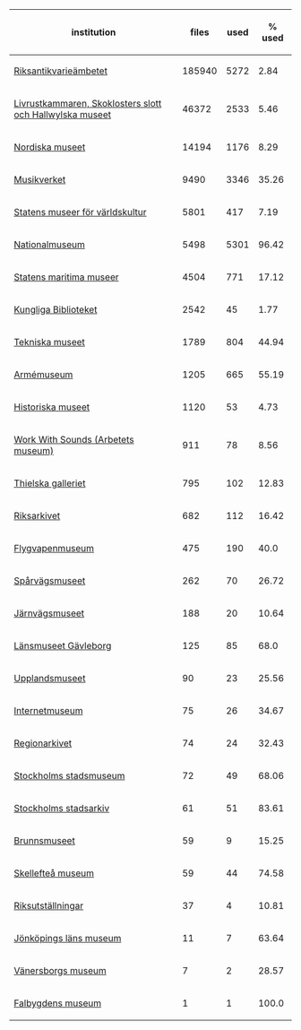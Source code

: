 {| class="wikitable sortable"
|-
! institution
! files
! used
! % used
|-
| [[:commons:Category:Media_from_the_Swedish_National_Heritage_Board|Riksantikvarieämbetet]]
| 185940
| 5272
| 2.84
|-
| [[:commons:Category:Images_from_Livrustkammaren_och_Skoklosters_slott_med_Stiftelsen_Hallwylska_museet|Livrustkammaren, Skoklosters slott och Hallwylska museet]]
| 46372
| 2533
| 5.46
|-
| [[:commons:Category:Images_from_Nordiska_museet|Nordiska museet]]
| 14194
| 1176
| 8.29
|-
| [[:commons:Category:Images_from_the_Swedish_Performing_Arts_Agency|Musikverket]]
| 9490
| 3346
| 35.26
|-
| [[:commons:Category:Media_from_the_National_Museums_of_World_Culture|Statens museer för världskultur]]
| 5801
| 417
| 7.19
|-
| [[:commons:Category:Images_from_the_Nationalmuseum_Stockholm|Nationalmuseum]]
| 5498
| 5301
| 96.42
|-
| [[:commons:Category:Images_from_Statens_maritima_museer|Statens maritima museer]]
| 4504
| 771
| 17.12
|-
| [[:commons:Category:Images_from_the_National_Library_of_Sweden|Kungliga Biblioteket]]
| 2542
| 45
| 1.77
|-
| [[:commons:Category:Images_from_Tekniska_museet|Tekniska museet]]
| 1789
| 804
| 44.94
|-
| [[:commons:Category:Images_from_the_Swedish_Army_Museum|Armémuseum]]
| 1205
| 665
| 55.19
|-
| [[:commons:Category:Images_from_Statens_historiska_museum|Historiska museet]]
| 1120
| 53
| 4.73
|-
| [[:commons:Category:Media_from_Work_With_Sounds|Work With Sounds (Arbetets museum)]]
| 911
| 78
| 8.56
|-
| [[:commons:Category:Media_contributed_by_Thielska_Galleriet_Stockholm_2020|Thielska galleriet]]
| 795
| 102
| 12.83
|-
| [[:commons:Category:Images_from_the_National_Archives_of_Sweden|Riksarkivet]]
| 682
| 112
| 16.42
|-
| [[:commons:Category:Images_from_the_Swedish_Air_Force_Museum|Flygvapenmuseum]]
| 475
| 190
| 40.0
|-
| [[:commons:Category:Images_from_Spårvägsmuseet|Spårvägsmuseet]]
| 262
| 70
| 26.72
|-
| [[:commons:Category:Images_from_the_Swedish_Railway_Museum|Järnvägsmuseet]]
| 188
| 20
| 10.64
|-
| [[:commons:Category:Images_from_Länsmuseet_Gävleborg|Länsmuseet Gävleborg]]
| 125
| 85
| 68.0
|-
| [[:commons:Category:Images_from_Upplandsmuseet|Upplandsmuseet]]
| 90
| 23
| 25.56
|-
| [[:commons:Category:Images_from_Internetmuseum|Internetmuseum]]
| 75
| 26
| 34.67
|-
| [[:commons:Category:Images_from_Regionarkivet|Regionarkivet]]
| 74
| 24
| 32.43
|-
| [[:commons:Category:Images_from_Stockholms_stadsmuseum|Stockholms stadsmuseum]]
| 72
| 49
| 68.06
|-
| [[:commons:Category:Images_from_Stockholms_stadsarkiv|Stockholms stadsarkiv]]
| 61
| 51
| 83.61
|-
| [[:commons:Category:Media_provided_by_Brunnsmuseet|Brunnsmuseet]]
| 59
| 9
| 15.25
|-
| [[:commons:Category:Images_from_Skellefteå_Museum|Skellefteå museum]]
| 59
| 44
| 74.58
|-
| [[:commons:Category:Images_from_Riksutställningar|Riksutställningar]]
| 37
| 4
| 10.81
|-
| [[:commons:Category:Images_from_Jönköpings_läns_museum|Jönköpings läns museum]]
| 11
| 7
| 63.64
|-
| [[:commons:Category:Images_from_Vänersborgs_museum|Vänersborgs museum]]
| 7
| 2
| 28.57
|-
| [[:commons:Category:Images_from_Falbygdens_museum|Falbygdens museum]]
| 1
| 1
| 100.0
|}
